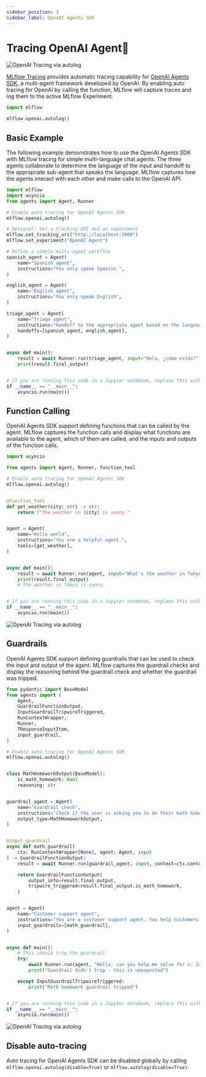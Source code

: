 ```yaml
---
sidebar_position: 3
sidebar_label: OpenAI Agents SDK
---
```



# Tracing OpenAI Agent🤖

![OpenAI Tracing via autolog](/images/llms/tracing/openai-agent-tracing.png)

[MLflow Tracing](/genai/tracing) provides automatic tracing capability for [OpenAI Agents SDK](https://platform.openai.com/docs/guides/agents-sdk), a multi-agent framework developed by OpenAI. By enabling auto tracing
for OpenAI by calling the <APILink fn="mlflow.openai.autolog" /> function, MLflow will capture traces and log them to the active MLflow Experiment.

```python
import mlflow

mlflow.openai.autolog()
```


## Basic Example

The following example demonstrates how to use the OpenAI Agents SDK with MLflow tracing for simple multi-language chat agents. The three agents collaborate to determine the language of the input and handoff to the appropriate sub-agent that speaks the language. MLflow captures how the agents interact with each other and make calls to the OpenAI API.

```python
import mlflow
import asyncio
from agents import Agent, Runner

# Enable auto tracing for OpenAI Agents SDK
mlflow.openai.autolog()

# Optional: Set a tracking URI and an experiment
mlflow.set_tracking_uri("http://localhost:5000")
mlflow.set_experiment("OpenAI Agent")

# Define a simple multi-agent workflow
spanish_agent = Agent(
    name="Spanish agent",
    instructions="You only speak Spanish.",
)

english_agent = Agent(
    name="English agent",
    instructions="You only speak English",
)

triage_agent = Agent(
    name="Triage agent",
    instructions="Handoff to the appropriate agent based on the language of the request.",
    handoffs=[spanish_agent, english_agent],
)


async def main():
    result = await Runner.run(triage_agent, input="Hola, ¿cómo estás?")
    print(result.final_output)


# If you are running this code in a Jupyter notebook, replace this with `await main()`.
if __name__ == "__main__":
    asyncio.run(main())
```


## Function Calling

OpenAI Agents SDK support defining functions that can be called by the agent. MLflow captures the function calls and display what functions are available to the agent, which of them are called, and the inputs and outputs of the function calls.

```python
import asyncio

from agents import Agent, Runner, function_tool

# Enable auto tracing for OpenAI Agents SDK
mlflow.openai.autolog()


@function_tool
def get_weather(city: str) -> str:
    return f"The weather in {city} is sunny."


agent = Agent(
    name="Hello world",
    instructions="You are a helpful agent.",
    tools=[get_weather],
)


async def main():
    result = await Runner.run(agent, input="What's the weather in Tokyo?")
    print(result.final_output)
    # The weather in Tokyo is sunny.


# If you are running this code in a Jupyter notebook, replace this with `await main()`.
if __name__ == "__main__":
    asyncio.run(main())
```

![OpenAI Tracing via autolog](/images/llms/tracing/openai-agent-tracing-function-calling.png)


## Guardrails

OpenAI Agents SDK support defining guardrails that can be used to check the input and output of the agent. MLflow captures the guardrail checks and display the reasoning behind the guardrail check and whether the guardrail was tripped.

```python
from pydantic import BaseModel
from agents import (
    Agent,
    GuardrailFunctionOutput,
    InputGuardrailTripwireTriggered,
    RunContextWrapper,
    Runner,
    TResponseInputItem,
    input_guardrail,
)

# Enable auto tracing for OpenAI Agents SDK
mlflow.openai.autolog()


class MathHomeworkOutput(BaseModel):
    is_math_homework: bool
    reasoning: str


guardrail_agent = Agent(
    name="Guardrail check",
    instructions="Check if the user is asking you to do their math homework.",
    output_type=MathHomeworkOutput,
)


@input_guardrail
async def math_guardrail(
    ctx: RunContextWrapper[None], agent: Agent, input
) -> GuardrailFunctionOutput:
    result = await Runner.run(guardrail_agent, input, context=ctx.context)

    return GuardrailFunctionOutput(
        output_info=result.final_output,
        tripwire_triggered=result.final_output.is_math_homework,
    )


agent = Agent(
    name="Customer support agent",
    instructions="You are a customer support agent. You help customers with their questions.",
    input_guardrails=[math_guardrail],
)


async def main():
    # This should trip the guardrail
    try:
        await Runner.run(agent, "Hello, can you help me solve for x: 2x + 3 = 11?")
        print("Guardrail didn't trip - this is unexpected")

    except InputGuardrailTripwireTriggered:
        print("Math homework guardrail tripped")


# If you are running this code in a Jupyter notebook, replace this with `await main()`.
if __name__ == "__main__":
    asyncio.run(main())
```

![OpenAI Tracing via autolog](/images/llms/tracing/openai-agent-tracing-guardrail.png)

## Disable auto-tracing

Auto tracing for OpenAI Agents SDK can be disabled globally by calling `mlflow.openai.autolog(disable=True)` or `mlflow.autolog(disable=True)`.
